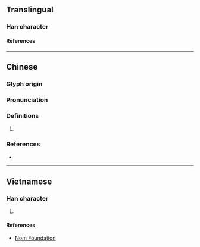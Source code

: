 {{character info/new}}
==Translingual==

===Han character===
{{Han char|rn=75|rad=木|as=08|sn=12|four=52057|canj=DBSD,DNSD,XDNSD|ids=⿰木争(G),⿰木爭(HTKV)}}

====References====
{{Han ref|kx=0533.210|dkj=14960|dj=0921.190|hdz=21235.020|uh=68E6}}

----

==Chinese==
{{zh-forms|s=棦}}

===Glyph origin===
{{Han etym}}

===Pronunciation===
{{zh-pron
|m=chēng
|c=caang1
|mc=y
|oc=y
|cat=
}}

===Definitions===
{{zh-hanzi}}

# {{rfdef|zh}}

===References===
* {{R:yue:Hanzi}}

----

==Vietnamese==

===Han character===
{{vi-hantu|rs=木08|[[ranh]], [[chanh]], [[giành]]}}

# {{defn|lang=vi|sort=木08}}

====References====
* [http://nomfoundation.org/common/nom_details.php?codepoint=68E6 Nom Foundation]